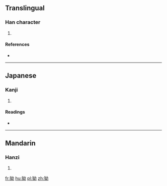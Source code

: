 ==Translingual==

===Han character===
{{Han char|rn=94|rad=犬|as=05|sn=8|four=|canj=大竹女戈尸 (KHVIS)}}

# {{defn|Han|sort=犬05}}

====References====
* {{Han ref|kx=0709.100|dkj=20343|dj=1121.200|hdz=21342.130|uh=72D5|ud=29397}}

----

==Japanese==

===Kanji===
{{ja-kanji|grade=|rs=犬05}}

# {{defn|lang=ja|sort=犬05}}

====Readings====
* {{ja-readings|on=[[おう]] (ō), [[よう]] (yō)|kun=}}

----

==Mandarin==

===Hanzi===
{{cmn-hanzi|pin=[[ǎo]] ([[ao3]])|wg=ao<sup>3</sup>}}

# {{defn|lang=cmn|sort=犬05}}

[[fr:狕]]
[[hu:狕]]
[[pl:狕]]
[[zh:狕]]